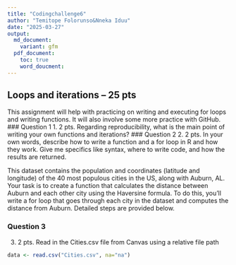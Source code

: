 ```yaml
---
title: "Codingchallenge6"
author: "Temitope Folorunso&Nneka Iduu"
date: "2025-03-27"
output: 
  md_document:
    variant: gfm
  pdf_document:
    toc: true
    word_doucment:
---
```

## Loops and iterations – 25 pts


This assignment will help with practicing on writing and executing for loops and writing functions. It will also involve some more practice with GitHub. 
### Question 1
1.	2 pts. Regarding reproducibility, what is the main point of writing your own functions and iterations? 
### Question 2
2. 	2 pts. In your own words, describe how to write a function and a for loop in R and how they work. Give me specifics like syntax, where to write code, and how the results are returned. 



This dataset contains the population and coordinates (latitude and longitude) of the 40 most populous cities in the US, along with Auburn, AL. Your task is to create a function that calculates the distance between Auburn and each other city using the Haversine formula. To do this, you'll write a for loop that goes through each city in the dataset and computes the distance from Auburn. Detailed steps are provided below.

### Question 3
3.	2 pts. Read in the Cities.csv file from Canvas using a relative file path
```r
data <- read.csv("Cities.csv", na="na") 
```

